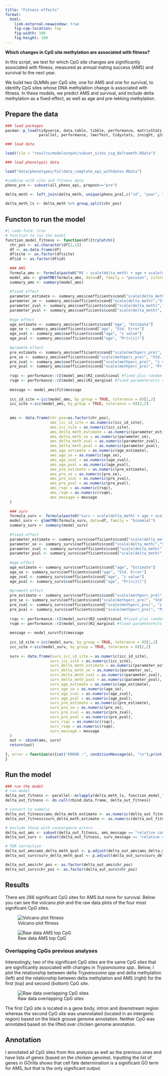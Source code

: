 ```yaml
---
title: "Fitness effects"
format: 
  html:
    link-external-newwindow: true
    fig-cap-location: top
    fig-width: 100
    fig-height: 100
---
```


**Which changes in CpG site methylation are associated with fitness?**

In this script, we test for which CpG site changes are significantly associated with fitness, measured as annual mating success (AMS) and survival to the next year.

We build two GLMMs per CpG site, one for AMS and one for survival, to identify CpG sites whose DNA methylation change is associated with fitness. In these models, we predict AMS and survival, and include delta methylation as a fixed effect, as well as age and pre-lekking methylation.

## Prepare the data

```r

### load packages
pacman::p_load(tidyverse, data.table, tibble, performance, matrixStats, 
               parallel, performance, lmerTest, tidystats, insight, glmmTMB)

### load data

load(file = "results/modeloutput/subset_sites_sig_deltameth.RData")

### load phenotypic data

load("data/phenotypes/fulldata_complete_epi_withdates.RData")

#combine with site and fitness data
pheno_pre <- subset(all_pheno_epi, prepost=="pre")

delta_meth <- left_join(delta_meth, unique(pheno_pre[,c("id", "year", "MS", "surv")]), by = c("id", "year"))
                                           
delta_meth_ls <- delta_meth %>% group_split(chr_pos)

```

## Functon to run the model

```r
#| code-fold: true
# function to run the model
function_model_fitness <- function(df){tryCatch({
  chr_pos <- as.character(df[1,1])
  df <- as.data.frame(df)
  df$site <- as.factor(df$site)
  df$id <- as.factor(df$id)
  
  ### AMS
  formula_ams <- formula(paste0("MS ~ scale(delta_meth) + age + scale(methperc_pre) + (1|site/id) "))
  model_ams <- glmmTMB(formula_ams, data=df, family = "poisson", ziformula=~1)
  summary_ams <- summary(model_ams)
  
  #fixed effect
  parameter_estimate <- summary_ams$coefficients$cond["scale(delta_meth)", "Estimate"]
  parameter_se <- summary_ams$coefficients$cond["scale(delta_meth)","Std. Error"]
  parameter_zval <- summary_ams$coefficients$cond["scale(delta_meth)","z value"]
  parameter_pval <- summary_ams$coefficients$cond["scale(delta_meth)", "Pr(>|z|)"]
  
  #age effect
  age_estimate <- summary_ams$coefficients$cond["age", "Estimate"]
  age_se <- summary_ams$coefficients$cond["age", "Std. Error"]
  age_zval <- summary_ams$coefficients$cond["age", "z value"]
  age_pval <- summary_ams$coefficients$cond["age", "Pr(>|z|)"]
  
  #premeth effect
  pre_estimate <- summary_ams$coefficients$cond["scale(methperc_pre)", "Estimate"]
  pre_se <- summary_ams$coefficients$cond["scale(methperc_pre)", "Std. Error"]
  pre_zval <- summary_ams$coefficients$cond["scale(methperc_pre)", "z value"]
  pre_pval <- summary_ams$coefficients$cond["scale(methperc_pre)", "Pr(>|z|)"]
  
  rsqc <- performance::r2(model_ams)$R2_conditional #fixed plus random parameterects relative to overall variance
  rsqm <- performance::r2(model_ams)$R2_marginal #fixed parameterects relative to overall variance
  
  message <- model_ams$fit$message
  
  icc_id_site <-icc(model_ams, by_group = TRUE, tolerance = 0)[1,2]
  icc_site <-icc(model_ams, by_group = TRUE, tolerance = 0)[2,2]
  
 
  ams <- data.frame(chr_pos=as.factor(chr_pos),
                    ams_icc_id_site = as.numeric(icc_id_site),
                    ams_icc_site = as.numeric(icc_site),
                    ams_delta_meth_estimate = as.numeric(parameter_estimate),
                    ams_delta_meth_se = as.numeric(parameter_se),
                    ams_delta_meth_zval = as.numeric(parameter_zval),
                    ams_delta_meth_pval = as.numeric(parameter_pval),
                    ams_age_estimate = as.numeric(age_estimate),
                    ams_age_se = as.numeric(age_se),
                    ams_age_zval = as.numeric(age_zval),
                    ams_age_pval = as.numeric(age_pval),
                    ams_pre_estimate = as.numeric(pre_estimate),
                    ams_pre_se = as.numeric(pre_se),
                    ams_pre_zval = as.numeric(pre_zval),
                    ams_pre_pval = as.numeric(pre_pval),
                    ams_rsqc = as.numeric(rsqc),
                    ams_rsqm = as.numeric(rsqm),
                    ams_message = message              
  ) 
  
  ### surv
  formula_surv <- formula(paste0("surv ~ scale(delta_meth) + age + scale(methperc_pre) + (1|site/id) "))
  model_surv <- glmmTMB(formula_surv, data=df, family = "binomial")
  summary_surv <- summary(model_surv)
  
  #fixed effect
  parameter_estimate <- summary_surv$coefficients$cond["scale(delta_meth)", "Estimate"]
  parameter_se <- summary_surv$coefficients$cond["scale(delta_meth)","Std. Error"]
  parameter_zval <- summary_surv$coefficients$cond["scale(delta_meth)","z value"]
  parameter_pval <- summary_surv$coefficients$cond["scale(delta_meth)", "Pr(>|z|)"]
  
  #age effect
  age_estimate <- summary_surv$coefficients$cond["age", "Estimate"]
  age_se <- summary_surv$coefficients$cond["age", "Std. Error"]
  age_zval <- summary_surv$coefficients$cond["age", "z value"]
  age_pval <- summary_surv$coefficients$cond["age", "Pr(>|z|)"]
  
  #premeth effect
  pre_estimate <- summary_surv$coefficients$cond["scale(methperc_pre)", "Estimate"]
  pre_se <- summary_surv$coefficients$cond["scale(methperc_pre)", "Std. Error"]
  pre_zval <- summary_surv$coefficients$cond["scale(methperc_pre)", "z value"]
  pre_pval <- summary_surv$coefficients$cond["scale(methperc_pre)", "Pr(>|z|)"]
  
  rsqc <- performance::r2(model_surv)$R2_conditional #fixed plus random parameterects relative to overall variance
  rsqm <- performance::r2(model_surv)$R2_marginal #fixed parameterects relative to overall variance
  
  message <- model_surv$fit$message
  
  icc_id_site <-icc(model_surv, by_group = TRUE, tolerance = 0)[1,2]
  icc_site <-icc(model_surv, by_group = TRUE, tolerance = 0)[2,2]
  
  surv <- data.frame(surv_icc_id_site = as.numeric(icc_id_site),
                    surv_icc_site = as.numeric(icc_site),
                    surv_delta_meth_estimate = as.numeric(parameter_estimate),
                    surv_delta_meth_se = as.numeric(parameter_se),
                    surv_delta_meth_zval = as.numeric(parameter_zval),
                    surv_delta_meth_pval = as.numeric(parameter_pval),
                    surv_age_estimate = as.numeric(age_estimate),
                    surv_age_se = as.numeric(age_se),
                    surv_age_zval = as.numeric(age_zval),
                    surv_age_pval = as.numeric(age_pval),
                    surv_pre_estimate = as.numeric(pre_estimate),
                    surv_pre_se = as.numeric(pre_se),
                    surv_pre_zval = as.numeric(pre_zval),
                    surv_pre_pval = as.numeric(pre_pval),
                    surv_rsqc = as.numeric(rsqc),
                    surv_rsqm = as.numeric(rsqm),
                    surv_message = message              
  ) 
  out <- cbind(ams, surv)
  return(out)
  
}, error = function(e){cat("ERROR :", conditionMessage(e), "\n");print(chr_pos)})
}

```

## Run the model

```r
### run the model 
# run model
delta_out_fitness <- parallel::mclapply(delta_meth_ls, function_model_fitness,mc.cores=12)
delta_out_fitness <- do.call(rbind.data.frame, delta_out_fitness)

# convert to numeric
delta_out_fitness$ams_delta_meth_estimate <- as.numeric(delta_out_fitness$ams_delta_meth_estimate)
delta_out_fitness$surv_delta_meth_estimate <- as.numeric(delta_out_fitness$surv_delta_meth_estimate)

# exclude those with convergence errors
delta_out_ams <- subset(delta_out_fitness, ams_message == "relative convergence (4)")
delta_out_surv <- subset(delta_out_fitness, surv_message == "relative convergence (4)")

# FDR correction
delta_out_ams$ams_delta_meth_qval <- p.adjust(delta_out_ams$ams_delta_meth_pval, method = "fdr", n = nrow(delta_out_ams))
delta_out_surv$surv_delta_meth_qval <- p.adjust(delta_out_surv$surv_delta_meth_pval, method = "fdr", n = nrow(delta_out_surv))

delta_out_ams$chr_pos <- as.factor(delta_out_ams$chr_pos)
delta_out_surv$chr_pos <- as.factor(delta_out_surv$chr_pos)

```

## Results

There are 266 significant CpG sites for AMS but none for survival. Below you can see the volcano plot and the raw data plots of the four most significant CpG sites.

![Volcano plot fitness](../plots/model_out/volcano_fitness.png)

![Raw data AMS top CpG](../plots/model_out/rawdata_plot_AMS_cpg_top.png)

### Overlapping CpGs previous analyses

Interestingly, two of the significant CpG sites are the same CpG sites that are significantly associated with changes in *Trypanosoma spp.*. Below, I plot the relationship between delta *Trypanosoma spp* and delta methylation (left) and the relationship between delta methylation and AMS (right) for the first (top) and second (bottom) CpG site.

![Raw data overlapping CpG sites](../plots/model_out/rawdata_plot_trypa_delta_AMS.png)

The first CpG site is located in a gene body, intron and downstream region whereas the second CpG site was unannotated (located in an intergenic region) based on the black grouse genome annotation. Neither CpG was annotated based on the lifted over chicken genome annotation.

## Annotation

I annotated all CpG sites from this analysis as well as the previous ones and have lists of genes (based on the chicken genome). Inputting the list of genes in GOrilla shows that cell fate determination is a significant GO term for AMS, but that is the only significant output.
